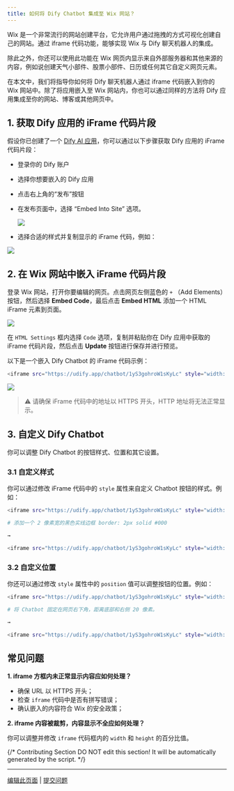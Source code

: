 ```yaml
---
title: 如何将 Dify Chatbot 集成至 Wix 网站？
---
```



Wix 是一个非常流行的网站创建平台，它允许用户通过拖拽的方式可视化创建自己的网站。通过 iframe 代码功能，能够实现 Wix 与 Dify 聊天机器人的集成。

除此之外，你还可以使用此功能在 Wix 网页内显示来自外部服务器和其他来源的内容，例如说创建天气小部件、股票小部件、日历或任何其它自定义网页元素。

在本文中，我们将指导你如何将 Dify 聊天机器人通过 iframe 代码嵌入到你的 Wix 网站中。除了将应用嵌入至 Wix 网站内，你也可以通过同样的方法将 Dify 应用集成至你的网站、博客或其他网页中。

## 1. 获取 Dify 应用的 iFrame 代码片段

假设你已创建了一个 [Dify AI 应用](/zh-hans/guides/application-orchestrate/creating-an-application)，你可以通过以下步骤获取 Dify 应用的 iFrame 代码片段：

* 登录你的 Dify 账户
* 选择你想要嵌入的 Dify 应用
* 点击右上角的“发布”按钮
*   在发布页面中，选择 “Embed Into Site” 选项。

    ![](https://assets-docs.dify.ai/dify-enterprise-mintlify/zh_CN/learn-more/use-cases/238daf21d6632d7d20cc9a6b882194f9.png)
* 选择合适的样式并复制显示的 iFrame 代码，例如：

![](https://assets-docs.dify.ai/dify-enterprise-mintlify/zh_CN/learn-more/use-cases/ebab9e1f734d80e793db3675a46099fb.png)

## 2. 在 Wix 网站中嵌入 iFrame 代码片段

登录 Wix 网站，打开你要编辑的网页。点击网页左侧蓝色的 `+` （Add Elements）按钮，然后选择 **Embed Code**，最后点击 **Embed HTML** 添加一个 HTML iFrame 元素到页面。

![](https://assets-docs.dify.ai/dify-enterprise-mintlify/zh_CN/learn-more/use-cases/43b79d103da8beb69619e8f122609b89.png)

在 `HTML Settings` 框内选择 `Code` 选项，复制并粘贴你在 Dify 应用中获取的 iFrame 代码片段，然后点击 **Update** 按钮进行保存并进行预览。

以下是一个嵌入 Dify Chatbot 的 iFrame 代码示例：

```bash
<iframe src="https://udify.app/chatbot/1yS3gohroW1sKyLc" style="width: 100%; height: 100%; min-height: 700px" frameborder="0" allow="microphone"></iframe>
```

![](https://assets-docs.dify.ai/dify-enterprise-mintlify/zh_CN/learn-more/use-cases/fb257be087645aaa5eb2ae01a4a15d8d.png)

> ⚠️ 请确保 iFrame 代码中的地址以 HTTPS 开头，HTTP 地址将无法正常显示。

## 3. 自定义 Dify Chatbot

你可以调整 Dify Chatbot 的按钮样式、位置和其它设置。

### 3.1 自定义样式

你可以通过修改 iFrame 代码中的 `style` 属性来自定义 Chatbot 按钮的样式。例如：

```bash
<iframe src="https://udify.app/chatbot/1yS3gohroW1sKyLc" style="width: 100%; height: 100%; min-height: 700px" frameborder="0" allow="microphone"></iframe>

# 添加一个 2 像素宽的黑色实线边框 border: 2px solid #000

→

<iframe src="https://udify.app/chatbot/1yS3gohroW1sKyLc" style="width: 80%; height: 80%; min-height: 500px; border: 2px solid #000;" frameborder="0" allow="microphone"></iframe>
```

### 3.2 自定义位置

你还可以通过修改 `style` 属性中的 `position` 值可以调整按钮的位置。例如：

```bash
<iframe src="https://udify.app/chatbot/1yS3gohroW1sKyLc" style="width: 100%; height: 100%; min-height: 700px" frameborder="0" allow="microphone"></iframe>

# 将 Chatbot 固定在网页右下角，距离底部和右侧 20 像素。

→

<iframe src="https://udify.app/chatbot/1yS3gohroW1sKyLc" style="width: 100%; height: 100%; min-height: 700px; position: fixed; bottom: 20px; right: 20px;" frameborder="0" allow="microphone"></iframe>
```

## 常见问题

**1. iframe 方框内未正常显示内容应如何处理？**

* 确保 URL 以 HTTPS 开头；
* 检查 `iframe` 代码中是否有拼写错误；
* 确认嵌入的内容符合 Wix 的安全政策；

**2. iframe 内容被裁剪，内容显示不全应如何处理？**

你可以调整并修改 `iframe` 代码框内的 `width` 和 `height` 的百分比值。

{/*
Contributing Section
DO NOT edit this section!
It will be automatically generated by the script.
*/}

---

[编辑此页面](https://github.com/langgenius/dify-docs/edit/main/zh-hans/learn-more/use-cases/how-to-integrate-dify-chatbot-to-your-wix-website.mdx) | [提交问题](https://github.com/langgenius/dify-docs/issues/new?template=docs.yml)

